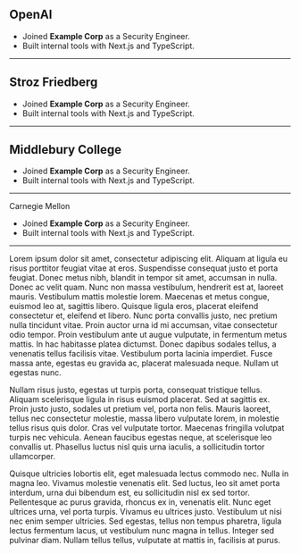 ## OpenAI

- Joined **Example Corp** as a Security Engineer.
- Built internal tools with Next.js and TypeScript.

---

## Stroz Friedberg

- Joined **Example Corp** as a Security Engineer.
- Built internal tools with Next.js and TypeScript.

---

## Middlebury College

- Joined **Example Corp** as a Security Engineer.
- Built internal tools with Next.js and TypeScript.

---

Carnegie Mellon

- Joined **Example Corp** as a Security Engineer.
- Built internal tools with Next.js and TypeScript.

---

Lorem ipsum dolor sit amet, consectetur adipiscing elit. Aliquam at ligula eu risus porttitor feugiat vitae at eros. Suspendisse consequat justo et porta feugiat. Donec metus nibh, blandit in tempor sit amet, accumsan in nulla. Donec ac velit quam. Nunc non massa vestibulum, hendrerit est at, laoreet mauris. Vestibulum mattis molestie lorem. Maecenas et metus congue, euismod leo at, sagittis libero. Quisque ligula eros, placerat eleifend consectetur et, eleifend et libero. Nunc porta convallis justo, nec pretium nulla tincidunt vitae. Proin auctor urna id mi accumsan, vitae consectetur odio tempor. Proin vestibulum ante ut augue vulputate, in fermentum metus mattis. In hac habitasse platea dictumst. Donec dapibus sodales tellus, a venenatis tellus facilisis vitae. Vestibulum porta lacinia imperdiet. Fusce massa ante, egestas eu gravida ac, placerat malesuada neque. Nullam ut egestas nunc.

Nullam risus justo, egestas ut turpis porta, consequat tristique tellus. Aliquam scelerisque ligula in risus euismod placerat. Sed at sagittis ex. Proin justo justo, sodales ut pretium vel, porta non felis. Mauris laoreet, tellus nec consectetur molestie, massa libero vulputate lorem, in molestie tellus risus quis dolor. Cras vel vulputate tortor. Maecenas fringilla volutpat turpis nec vehicula. Aenean faucibus egestas neque, at scelerisque leo convallis ut. Phasellus luctus nisl quis urna iaculis, a sollicitudin tortor ullamcorper.

Quisque ultricies lobortis elit, eget malesuada lectus commodo nec. Nulla in magna leo. Vivamus molestie venenatis elit. Sed luctus, leo sit amet porta interdum, urna dui bibendum est, eu sollicitudin nisl ex sed tortor. Pellentesque ac purus gravida, rhoncus ex in, venenatis elit. Nunc eget ultrices urna, vel porta turpis. Vivamus eu ultrices justo. Vestibulum ut nisi nec enim semper ultricies. Sed egestas, tellus non tempus pharetra, ligula lectus fermentum lacus, ut vestibulum nunc magna in tellus. Integer sed pulvinar diam. Nullam tellus tellus, vulputate at mattis in, facilisis at purus.
